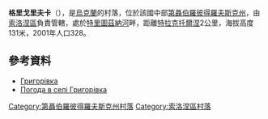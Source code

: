 {{coord|48|0|42|N|34|45|41|E|scale:30000_region:UA|display=inline,title}}

'''格里戈里夫卡'''（{{lang-uk|Григорівка}}），是[[烏克蘭|烏克蘭]]的村落，位於該國中部[[第聶伯羅彼得羅夫斯克州|第聶伯羅彼得羅夫斯克州]]，由[[索洛涅區|索洛涅區]]負責管轄，處於[[特里圖茲納河|特里圖茲納河]]畔，距離[[特拉克托爾涅_(索洛涅區)|特拉克托爾涅]]2公里，海拔高度131米，2001年人口328。

==參考資料==
* [http://gska2.rada.gov.ua/pls/z7502/A005?rdat1=06.12.2007&rf7571=6448 Григорівка]{{dead link|date=2018年3月 |bot=InternetArchiveBot |fix-attempted=yes }}
* [http://weather.in.ua/ua/dnepropetrovskaja/5890 Погода в селі Григорівка] {{Wayback|url=http://weather.in.ua/ua/dnepropetrovskaja/5890 |date=20160305100638 }}

{{DEFAULTSORT:Григорівка}}
[[Category:第聶伯羅彼得羅夫斯克州村落|Category:第聶伯羅彼得羅夫斯克州村落]]
[[Category:索洛涅區村落|Category:索洛涅區村落]]


{{Dnipropetrovsk-geo-stub}}